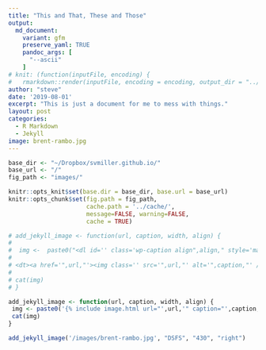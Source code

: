 ```yaml
---
title: "This and That, These and Those"
output:
  md_document:
    variant: gfm
    preserve_yaml: TRUE
    pandoc_args: [ 
      "--ascii"
    ]
# knit: (function(inputFile, encoding) {
#   rmarkdown::render(inputFile, encoding = encoding, output_dir = "../_posts") })
author: "steve"
date: '2019-08-01'
excerpt: "This is just a document for me to mess with things."
layout: post
categories:
  - R Markdown
  - Jekyll
image: brent-rambo.jpg
---
```


```r

base_dir <- "~/Dropbox/svmiller.github.io/"
base_url <- "/"
fig_path <- "images/"

knitr::opts_knit$set(base.dir = base_dir, base.url = base_url)
knitr::opts_chunk$set(fig.path = fig_path,
                      cache.path = '../cache/',
                      message=FALSE, warning=FALSE,
                      cache = TRUE) 

# add_jekyll_image <- function(url, caption, width, align) {
#   
#  img <-  paste0("<dl id='' class='wp-caption align",align," style='max-width:", width,"px'>
# 
# <dt><a href='",url,"'><img class='' src='",url,"' alt='",caption,"' /></a></dt><dd>safsafsafsafsafsat</dd></dl>")
#   
# cat(img)
# }

add_jekyll_image <- function(url, caption, width, align) {
 img <- paste0('{% include image.html url="',url,'" caption="',caption,'" width=',width,' align="',align,'" %}')
 cat(img)
}
```

```r
 
add_jekyll_image('/images/brent-rambo.jpg', "DSFS", "430", "right")
 
```

